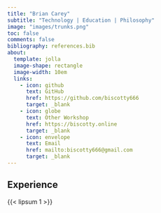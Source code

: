 ```yaml
---
title: "Brian Carey"
subtitle: "Technology | Education | Philosophy"
image: "images/trunks.png"
toc: false
comments: false
bibliography: references.bib
about:
  template: jolla
  image-shape: rectangle
  image-width: 10em
  links: 
    - icon: github
      text: GitHub
      href: https://github.com/biscotty666
      target: _blank
    - icon: globe
      text: Other Workshop
      href: https://biscotty.online
      target: _blank
    - icon: envelope
      text: Email
      href: mailto:biscotty666@gmail.com
      target: _blank
---
```


## Experience

{{< lipsum 1 >}}
